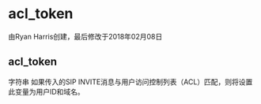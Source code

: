 # acl_token

由Ryan Harris创建，最后修改于2018年02月08日

## acl_token

字符串 如果传入的SIP INVITE消息与用户访问控制列表（ACL）匹配，则将设置此变量为用户ID和域名。